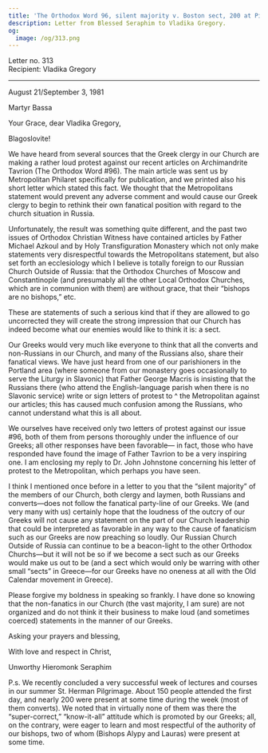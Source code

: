 ```yaml
---
title: 'The Orthodox Word 96, silent majority v. Boston sect, 200 at Pilgrimage'
description: Letter from Blessed Seraphim to Vladika Gregory.
og:
  image: /og/313.png
---
```


<div style={{textAlign:'right', fontFamily:'monospace'}}>Letter no. 313</div>
<div style={{textAlign:'left', fontFamily:'monospace'}}>Recipient: Vladika Gregory</div>

---

August 21/September 3, 1981

Martyr Bassa

Your Grace, dear Vladika Gregory,

Blagoslovite!

We have heard from several sources that the Greek clergy in our Church are making a rather loud protest against our recent articles on Archimandrite Tavrion (The Orthodox Word #96). The main article was sent us by Metropolitan Philaret specifically for publication, and we printed also his short letter which stated this fact. We thought that the Metropolitans statement would prevent any adverse comment and would cause our Greek clergy to begin to rethink their own fanatical position with regard to the church situation in Russia.

Unfortunately, the result was something quite different, and the past two issues of Orthodox Christian Witness have contained articles by Father Michael Azkoul and by Holy Transfiguration Monastery which not only make statements very disrespectful towards the Metropolitans statement, but also set forth an ecclesiology which I believe is totally foreign to our Russian Church Outside of Russia: that the Orthodox Churches of Moscow and Constantinople (and presumably all the other Local Orthodox Churches, which are in communion with them) are without grace, that their “bishops are no bishops,” etc.

These are statements of such a serious kind that if they are allowed to go uncorrected they will create the strong impression that our Church has indeed become what our enemies would like to think it is: a sect.

Our Greeks would very much like everyone to think that all the converts and non-Russians in our Church, and many of the Russians also, share their fanatical views. We have just heard from one of our parishioners in the Portland area (where someone from our monastery goes occasionally to serve the Liturgy in Slavonic) that Father George Macris is insisting that the Russians there (who attend the English-language parish when there is no Slavonic service) write or sign letters of protest to ^ the Metropolitan against our articles; this has caused much confusion among the Russians, who cannot understand what this is all about.

We ourselves have received only two letters of protest against our issue #96, both of them from persons thoroughly under the influence of our Greeks; all other responses have been favorable— in fact, those who have responded have found the image of Father Tavrion to be a very inspiring one. I am enclosing my reply to Dr. John Johnstone concerning his letter of protest to the Metropolitan, which perhaps you have seen.

I think I mentioned once before in a letter to you that the “silent majority” of the members of our Church, both clergy and laymen, both Russians and converts—does not follow the fanatical party-line of our Greeks. We (and very many with us) certainly hope that the loudness of the outcry of our Greeks will not cause any statement on the part of our Church leadership that could be interpreted as favorable in any way to the cause of fanaticism such as our Greeks are now preaching so loudly. Our Russian Church Outside of Russia can continue to be a beacon-light to the other Orthodox Churchs—but it will not be so if we become a sect such as our Greeks would make us out to be (and a sect which would only be warring with other small “sects” in Greece—for our Greeks have no oneness at all with the Old Calendar movement in Greece).

Please forgive my boldness in speaking so frankly. I have done so knowing that the non-fanatics in our Church (the vast majority, I am sure) are not organized and do not think it their business to make loud (and sometimes coerced) statements in the manner of our Greeks.

Asking your prayers and blessing,

With love and respect in Christ,

Unworthy Hieromonk Seraphim

P.s. We recently concluded a very successful week of lectures and courses in our summer St. Herman Pilgrimage. About 150 people attended the first day, and nearly 200 were present at some time during the week (most of them converts). We noted that in virtually none of them was there the “super-correct,” “know-it-all” attitude which is promoted by our Greeks; all, on the contrary, were eager to learn and most respectful of the authority of our bishops, two of whom (Bishops Alypy and Lauras) were present at some time.
